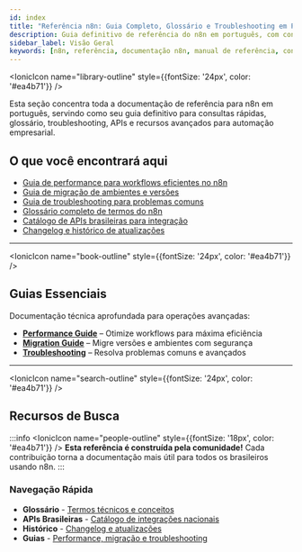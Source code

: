 ---
id: index
title: "Referência n8n: Guia Completo, Glossário e Troubleshooting em Português"
description: Guia definitivo de referência do n8n em português, com consultas rápidas, glossário, troubleshooting, APIs e recursos avançados para automação.
sidebar_label: Visão Geral
keywords: [n8n, referência, documentação n8n, manual de referência, consultas rápidas, glossário n8n, troubleshooting, APIs, performance, guia oficial]
---


<IonicIcon name="library-outline" style={{fontSize: '24px', color: '#ea4b71'}} />

Esta seção concentra toda a documentação de referência para n8n em português, servindo como seu guia definitivo para consultas rápidas, glossário, troubleshooting, APIs e recursos avançados para automação empresarial.

## O que você encontrará aqui

- [Guia de performance para workflows eficientes no n8n](guias/performance-guide.md)
- [Guia de migração de ambientes e versões](guias/migration-guide.md)
- [Guia de troubleshooting para problemas comuns](guias/troubleshooting.md)
- [Glossário completo de termos do n8n](recursos/glossario.md)
- [Catálogo de APIs brasileiras para integração](recursos/apis-brasileiras.md)
- [Changelog e histórico de atualizações](historico/changelog)

---

<IonicIcon name="book-outline" style={{fontSize: '24px', color: '#ea4b71'}} />
## Guias Essenciais

Documentação técnica aprofundada para operações avançadas:

- **[Performance Guide](guias/performance-guide.md)** – Otimize workflows para máxima eficiência
- **[Migration Guide](guias/migration-guide.md)** – Migre versões e ambientes com segurança
- **[Troubleshooting](guias/troubleshooting.md)** – Resolva problemas comuns e avançados

---

<IonicIcon name="search-outline" style={{fontSize: '24px', color: '#ea4b71'}} />
## Recursos de Busca

:::info
<IonicIcon name="people-outline" style={{fontSize: '18px', color: '#ea4b71'}} />
**Esta referência é construída pela comunidade!** Cada contribuição torna a documentação mais útil para todos os brasileiros usando n8n.
:::

### Navegação Rápida

- **Glossário** - [Termos técnicos e conceitos](recursos/glossario.md)
- **APIs Brasileiras** - [Catálogo de integrações nacionais](recursos/apis-brasileiras.md)
- **Histórico** - [Changelog e atualizações](historico/changelog)
- **Guias** - [Performance, migração e troubleshooting](guias/)
